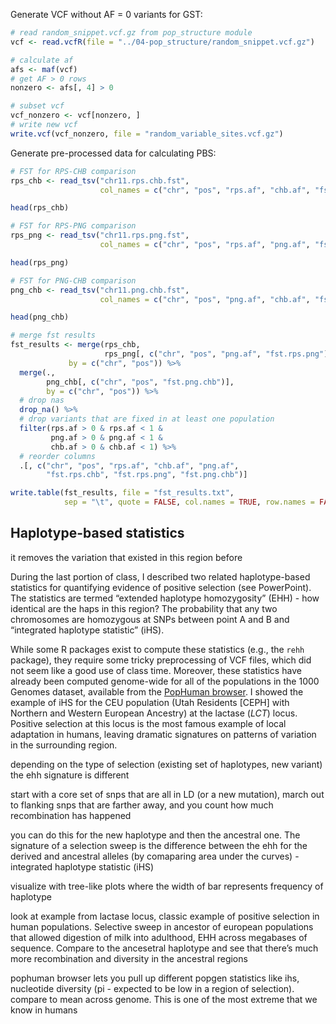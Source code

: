 Generate VCF without AF = 0 variants for GST:

```r
# read random_snippet.vcf.gz from pop_structure module
vcf <- read.vcfR(file = "../04-pop_structure/random_snippet.vcf.gz")

# calculate af
afs <- maf(vcf)
# get AF > 0 rows
nonzero <- afs[, 4] > 0

# subset vcf
vcf_nonzero <- vcf[nonzero, ]
# write new vcf
write.vcf(vcf_nonzero, file = "random_variable_sites.vcf.gz")
```


Generate pre-processed data for calculating PBS:

```r
# FST for RPS-CHB comparison
rps_chb <- read_tsv("chr11.rps.chb.fst", 
                    col_names = c("chr", "pos", "rps.af", "chb.af", "fst.rps.chb"))

head(rps_chb)

# FST for RPS-PNG comparison
rps_png <- read_tsv("chr11.rps.png.fst", 
                    col_names = c("chr", "pos", "rps.af", "png.af", "fst.rps.png"))

head(rps_png)

# FST for PNG-CHB comparison
png_chb <- read_tsv("chr11.png.chb.fst", 
                    col_names = c("chr", "pos", "png.af", "chb.af", "fst.png.chb"))

head(png_chb)
```


```r
# merge fst results
fst_results <- merge(rps_chb,
                     rps_png[, c("chr", "pos", "png.af", "fst.rps.png")],
             by = c("chr", "pos")) %>%
  merge(.,
        png_chb[, c("chr", "pos", "fst.png.chb")],
        by = c("chr", "pos")) %>%
  # drop nas
  drop_na() %>%
  # drop variants that are fixed in at least one population
  filter(rps.af > 0 & rps.af < 1 &
         png.af > 0 & png.af < 1 &
         chb.af > 0 & chb.af < 1) %>%
  # reorder columns
  .[, c("chr", "pos", "rps.af", "chb.af", "png.af",
        "fst.rps.chb", "fst.rps.png", "fst.png.chb")]

write.table(fst_results, file = "fst_results.txt",
            sep = "\t", quote = FALSE, col.names = TRUE, row.names = FALSE)
```


## Haplotype-based statistics

it removes the variation that existed in this region before

During the last portion of class, I described two related haplotype-based statistics for quantifying evidence of positive selection (see PowerPoint). The statistics are termed "extended haplotype homozygosity" (EHH) - how identical are the haps in this region? The probability that any two chromosomes are homozygous at SNPs between point A and B and "integrated haplotype statistic" (iHS). 

While some R packages exist to compute these statistics (e.g., the `rehh` package), they require some tricky preprocessing of VCF files, which did not seem like a good use of class time. Moreover, these statistics have already been computed genome-wide for all of the populations in the 1000 Genomes dataset, available from the [PopHuman browser](pophuman.uab.cat). I showed the example of iHS for the CEU population (Utah Residents [CEPH] with Northern and Western European Ancestry) at the lactase (*LCT*) locus. Positive selection at this locus is the most famous example of local adaptation in humans, leaving dramatic signatures on patterns of variation in the surrounding region.

depending on the type of selection (existing set of haplotypes, new variant) the ehh signature is different

start with a core set of snps that are all in LD (or a new mutation), march out to flanking snps that are farther away, and you count how much recombination has happened

you can do this for the new haplotype and then the ancestral one. The signature of a selection sweep is the difference between the ehh for the derived and ancestral alleles (by comaparing area under the curves) - integrated haplotype statistic (iHS)

visualize with tree-like plots where the width of bar represents frequency of haplotype

look at example from lactase locus, classic example of positive selection in human populations. Selective sweep in ancestor of european populations that allowed digestion of milk into adulthood, EHH across megabases of sequence. Compare to the ancesetral haplotype and see that there's much more recombination and diversity in the ancestral regions

pophuman browser lets you pull up different popgen statistics like ihs, nucleotide diversity (pi - expected to be low in a region of selection). compare to mean across genome. This is one of the most extreme that we know in humans